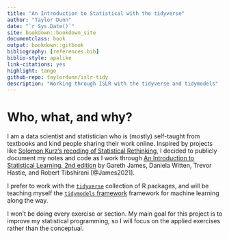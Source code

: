 ```yaml
---
title: "An Introduction to Statistical with the tidyverse"
author: "Taylor Dunn"
date: "`r Sys.Date()`"
site: bookdown::bookdown_site
documentclass: book
output: bookdown::gitbook
bibliography: [references.bib]
biblio-style: apalike
link-citations: yes
highlight: tango
github-repo: taylordunn/islr-tidy
description: "Working through ISLR with the tidyverse and tidymodels"
---
```


# Who, what, and why? {-}

I am a data scientist and statistician who is (mostly) self-taught from textbooks and kind people sharing their work online.
Inspired by projects like [Solomon Kurz's recoding of Statistical Rethinking](https://bookdown.org/content/3890/), I decided to publicly document my notes and code as I work through [An Introduction to Statistical Learning, 2nd edition](https://www.statlearning.com/) by Gareth James, Daniela Witten, Trevor Hastie, and Robert Tibshirani [@James2021].

I prefer to work with the [`tidyverse`](https://www.tidyverse.org/) collection of R packages, and will be teaching myself the [`tidymodels` framework](https://www.tidymodels.org/) framework for machine learning along the way.

I won't be doing every exercise or section. My main goal for this project is to improve my statistical programming, so I will focus on the applied exercises rather than the conceptual.
